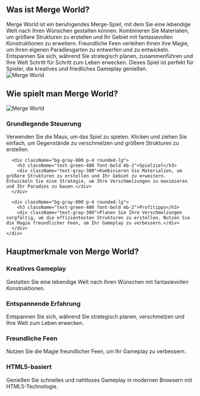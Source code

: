 ## Was ist Merge World?
<div className="flex flex-col md:flex-row items-center gap-8">
  <div className="w-full md:w-1/2 text-xl">
    Merge World ist ein beruhigendes Merge-Spiel, mit dem Sie eine lebendige Welt nach Ihren Wünschen gestalten können. Kombinieren Sie Materialien, um größere Strukturen zu erstellen und Ihr Gebiet mit fantasievollen Konstruktionen zu erweitern. Freundliche Feen verleihen Ihnen ihre Magie, um Ihren eigenen Paradiesgarten zu entwerfen und zu entwickeln. Entspannen Sie sich, während Sie strategisch planen, zusammenführen und Ihre Welt Schritt für Schritt zum Leben erwecken. Dieses Spiel ist perfekt für Spieler, die kreatives und friedliches Gameplay genießen.
  </div>
  <div className="w-full md:w-1/2 flex justify-center items-center">
    <img 
      src="/game_screenshot.webp" 
      alt="Merge World" 
      className="w-4/5 h-auto"
    />
  </div>
</div>

## Wie spielt man Merge World?

<div className="flex flex-col md:flex-row items-center gap-8">
  <div className="w-full md:w-1/2">
    <img 
      src="/game_screenshot.webp" 
      alt="Merge World" 
      className="w-4/5 h-auto mx-auto"
    />
  </div>
  <div className="w-full md:w-1/2">
    <div className="grid grid-cols-1 gap-4 mt-0">
      <div className="bg-gray-800 p-4 rounded-lg">
        <h3 className="text-green-400 font-bold mb-2">Grundlegende Steuerung</h3>
        <div className="text-gray-300">
          Verwenden Sie die Maus, um das Spiel zu spielen. Klicken und ziehen Sie einfach, um Gegenstände zu verschmelzen und größere Strukturen zu erstellen.
        </div>
      </div>

      <div className="bg-gray-800 p-4 rounded-lg">
        <h3 className="text-green-400 font-bold mb-2">Spielziel</h3>
        <div className="text-gray-300">Kombinieren Sie Materialien, um größere Strukturen zu erstellen und Ihr Gebiet zu erweitern. Entwickeln Sie eine Strategie, um Ihre Verschmelzungen zu maximieren und Ihr Paradies zu bauen.</div>
      </div>

      <div className="bg-gray-800 p-4 rounded-lg">
        <h3 className="text-green-400 font-bold mb-2">Profitipps</h3>
        <div className="text-gray-300">Planen Sie Ihre Verschmelzungen sorgfältig, um die effizientesten Strukturen zu erstellen. Nutzen Sie die Magie freundlicher Feen, um Ihr Gameplay zu verbessern.</div>
      </div>
    </div>
  </div>
</div>

## Hauptmerkmale von Merge World?

<div className="grid grid-cols-1 md:grid-cols-2 gap-4">
  <div className="bg-gray-800 p-4 rounded-lg">
    <h3 className="text-green-400 font-bold mb-2">Kreatives Gameplay</h3>
    <div className="text-gray-300">Gestalten Sie eine lebendige Welt nach Ihren Wünschen mit fantasievollen Konstruktionen.</div>
  </div>

  <div className="bg-gray-800 p-4 rounded-lg">
    <h3 className="text-green-400 font-bold mb-2">Entspannende Erfahrung</h3>
    <div className="text-gray-300">Entspannen Sie sich, während Sie strategisch planen, verschmelzen und Ihre Welt zum Leben erwecken.</div>
  </div>

  <div className="bg-gray-800 p-4 rounded-lg">
    <h3 className="text-green-400 font-bold mb-2">Freundliche Feen</h3>
    <div className="text-gray-300">Nutzen Sie die Magie freundlicher Feen, um Ihr Gameplay zu verbessern.</div>
  </div>

  <div className="bg-gray-800 p-4 rounded-lg">
    <h3 className="text-green-400 font-bold mb-2">HTML5-basiert</h3>
    <div className="text-gray-300">Genießen Sie schnelles und nahtloses Gameplay in modernen Browsern mit HTML5-Technologie.</div>
  </div>
</div>